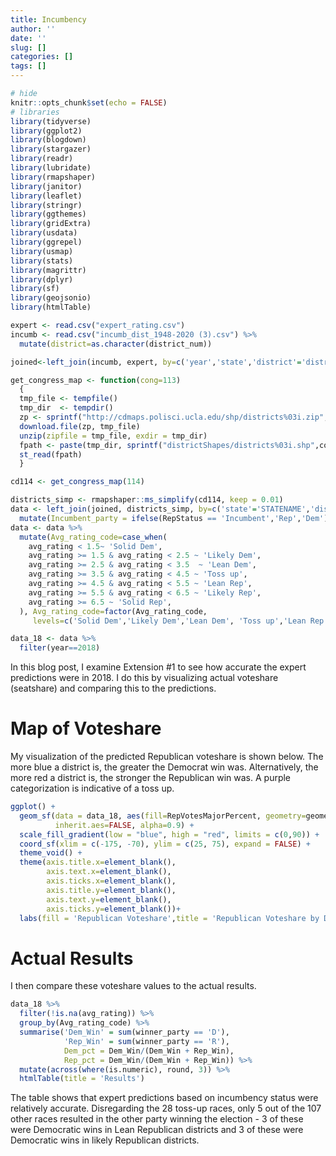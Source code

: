 ```yaml
---
title: Incumbency
author: ''
date: ''
slug: []
categories: []
tags: []
---
```

```r
# hide
knitr::opts_chunk$set(echo = FALSE)
# libraries
library(tidyverse)
library(ggplot2)
library(blogdown)
library(stargazer)
library(readr)
library(lubridate)
library(rmapshaper)
library(janitor)
library(leaflet)
library(stringr)
library(ggthemes)
library(gridExtra)
library(usdata)
library(ggrepel)
library(usmap)
library(stats)
library(magrittr)
library(dplyr)
library(sf)
library(geojsonio)
library(htmlTable)
```

```r
expert <- read.csv("expert_rating.csv")
incumb <- read.csv("incumb_dist_1948-2020 (3).csv") %>%
  mutate(district=as.character(district_num))

joined<-left_join(incumb, expert, by=c('year','state','district'='district'))

get_congress_map <- function(cong=113) 
  {
  tmp_file <- tempfile()
  tmp_dir  <- tempdir()
  zp <- sprintf("http://cdmaps.polisci.ucla.edu/shp/districts%03i.zip",cong)
  download.file(zp, tmp_file)
  unzip(zipfile = tmp_file, exdir = tmp_dir)
  fpath <- paste(tmp_dir, sprintf("districtShapes/districts%03i.shp",cong), sep = "/")
  st_read(fpath)
  }

cd114 <- get_congress_map(114)

districts_simp <- rmapshaper::ms_simplify(cd114, keep = 0.01)
data <- left_join(joined, districts_simp, by=c('state'='STATENAME','district'='DISTRICT'))%>%
  mutate(Incumbent_party = ifelse(RepStatus == 'Incumbent','Rep','Dem'))
data <- data %>%
  mutate(Avg_rating_code=case_when(
    avg_rating < 1.5~ 'Solid Dem',
    avg_rating >= 1.5 & avg_rating < 2.5 ~ 'Likely Dem',
    avg_rating >= 2.5 & avg_rating < 3.5  ~ 'Lean Dem',
    avg_rating >= 3.5 & avg_rating < 4.5 ~ 'Toss up',
    avg_rating >= 4.5 & avg_rating < 5.5 ~ 'Lean Rep',
    avg_rating >= 5.5 & avg_rating < 6.5 ~ 'Likely Rep',
    avg_rating >= 6.5 ~ 'Solid Rep',
  ), Avg_rating_code=factor(Avg_rating_code,
     levels=c('Solid Dem','Likely Dem','Lean Dem', 'Toss up','Lean Rep','Likely Rep','Solid Rep')))

data_18 <- data %>%
  filter(year==2018)
```

In this blog post, I examine Extension #1 to see how accurate 
the expert predictions were in 2018. I do this by visualizing actual voteshare (seatshare) and comparing this to the predictions.

# Map of Voteshare

My visualization of the predicted Republican voteshare is shown below. The more blue a district is, the greater the Democrat win was. Alternatively, the more red a district is, the stronger the Republican win was. A purple categorization is indicative of a toss up.

```r
ggplot() + 
  geom_sf(data = data_18, aes(fill=RepVotesMajorPercent, geometry=geometry),
          inherit.aes=FALSE, alpha=0.9) + 
  scale_fill_gradient(low = "blue", high = "red", limits = c(0,90)) +
  coord_sf(xlim = c(-175, -70), ylim = c(25, 75), expand = FALSE) +  
  theme_void() +
  theme(axis.title.x=element_blank(),
        axis.text.x=element_blank(),
        axis.ticks.x=element_blank(),
        axis.title.y=element_blank(),
        axis.text.y=element_blank(),
        axis.ticks.y=element_blank())+
  labs(fill = 'Republican Voteshare',title = 'Republican Voteshare by District for the 2018 Election')
```

# Actual Results

I then compare these voteshare values to the actual results.

```r
data_18 %>%
  filter(!is.na(avg_rating)) %>%
  group_by(Avg_rating_code) %>%
  summarise('Dem_Win' = sum(winner_party == 'D'),
            'Rep_Win' = sum(winner_party == 'R'),
            Dem_pct = Dem_Win/(Dem_Win + Rep_Win),
            Rep_pct = Dem_Win/(Dem_Win + Rep_Win)) %>%
  mutate(across(where(is.numeric), round, 3)) %>%
  htmlTable(title = 'Results')
```

The table shows that expert predictions based on incumbency status were relatively accurate. Disregarding the 28 toss-up races, only 5 out of the 107 other races resulted in the other party winning the election - 3 of these were Democratic wins in Lean Republican districts and 3 of these were Democratic wins in likely Republican districts.